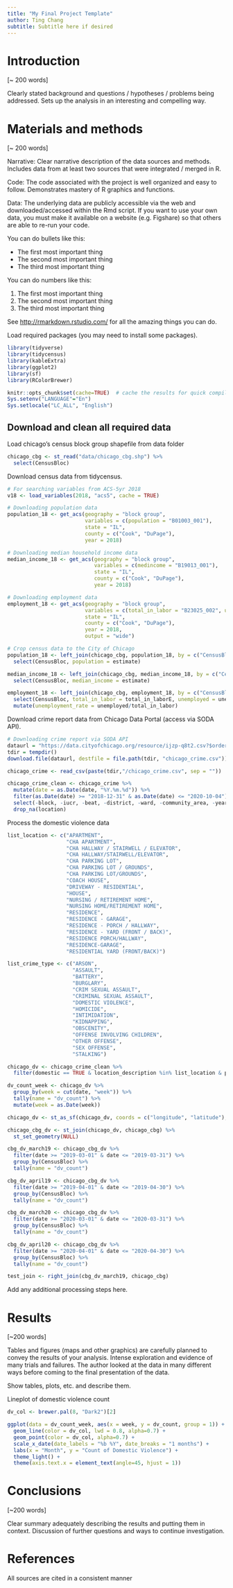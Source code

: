 ```yaml
---
title: "My Final Project Template"
author: Ting Chang
subtitle: Subtitle here if desired
---
```


# Introduction

[~ 200 words]

Clearly stated background and questions / hypotheses / problems being addressed. Sets up the analysis in an interesting and compelling way.

# Materials and methods

[~ 200 words]

Narrative: Clear narrative description of the data sources and methods. Includes data from at least two sources that were integrated / merged in R.

Code: The code associated with the project is well organized and easy to follow. Demonstrates mastery of R graphics and functions.

Data: The underlying data are publicly accessible via the web and downloaded/accessed within the Rmd script. If you want to use your own data, you must make it available on a website (e.g. Figshare) so that others are able to re-run your code.

You can do bullets like this:

* The first most important thing
* The second most important thing
* The third most important thing

You can do numbers like this:

1. The first most important thing
2. The second most important thing
3. The third most important thing

See [http://rmarkdown.rstudio.com/](http://rmarkdown.rstudio.com/) for all the amazing things you can do.




Load required packages (you may need to install some packages).

```r
library(tidyverse)
library(tidycensus)
library(kableExtra)
library(ggplot2)
library(sf)
library(RColorBrewer)

knitr::opts_chunk$set(cache=TRUE)  # cache the results for quick compiling
Sys.setenv("LANGUAGE"="En")
Sys.setlocale("LC_ALL", "English")
```

## Download and clean all required data

Load chicago's census block group shapefile from data folder

```r
chicago_cbg <- st_read("data/chicago_cbg.shp") %>%
  select(CensusBloc)

```

Download census data from tidycensus.

```r
# For searching variables from ACS-5yr 2018
v18 <- load_variables(2018, "acs5", cache = TRUE)

# Downloading population data
population_18 <- get_acs(geography = "block group",
                         variables = c(population = "B01003_001"),
                         state = "IL",
                         county = c("Cook", "DuPage"),
                         year = 2018)

# Downloading median household income data
median_income_18 <- get_acs(geography = "block group",
                            variables = c(medincome = "B19013_001"),
                            state = "IL",
                            county = c("Cook", "DuPage"),
                            year = 2018)

# Downloading employment data
employment_18 <- get_acs(geography = "block group",
                         variables = c(total_in_labor = "B23025_002", unemployed = "B23025_005"),
                         state = "IL",
                         county = c("Cook", "DuPage"),
                         year = 2018,
                         output = "wide")

# Crop census data to the City of Chicago
population_18 <- left_join(chicago_cbg, population_18, by = c("CensusBloc" = "GEOID")) %>%
  select(CensusBloc, population = estimate)

median_income_18 <- left_join(chicago_cbg, median_income_18, by = c("CensusBloc" = "GEOID")) %>%
  select(CensusBloc, median_income = estimate)

employment_18 <- left_join(chicago_cbg, employment_18, by = c("CensusBloc" = "GEOID")) %>%
  select(CensusBloc, total_in_labor = total_in_laborE, unemployed = unemployedE) %>%
  mutate(unemployment_rate = unemployed/total_in_labor)
```

Download crime report data from Chicago Data Portal (access via SODA API).

```r
# Downloading crime report via SODA API
dataurl = "https://data.cityofchicago.org/resource/ijzp-q8t2.csv?$order=Date DESC&$limit=460000&$offset=20000"
tdir = tempdir()
download.file(dataurl, destfile = file.path(tdir, "chicago_crime.csv"))

chicago_crime <- read_csv(paste(tdir,"/chicago_crime.csv", sep = ""))

chicago_crime_clean <- chicago_crime %>%
  mutate(date = as.Date(date, "%Y.%m.%d")) %>%
  filter(as.Date(date) >= "2018-12-31" & as.Date(date) <= "2020-10-04") %>%
  select(-block, -iucr, -beat, -district, -ward, -community_area, -year, -location) %>%
  drop_na(location)
```

Process the domestic violence data

```r
list_location <- c("APARTMENT",
                   "CHA APARTMENT",
                   "CHA HALLWAY / STAIRWELL / ELEVATOR",
                   "CHA HALLWAY/STAIRWELL/ELEVATOR",
                   "CHA PARKING LOT",
                   "CHA PARKING LOT / GROUNDS",
                   "CHA PARKING LOT/GROUNDS",
                   "COACH HOUSE",
                   "DRIVEWAY - RESIDENTIAL",
                   "HOUSE",
                   "NURSING / RETIREMENT HOME",
                   "NURSING HOME/RETIREMENT HOME",
                   "RESIDENCE",
                   "RESIDENCE - GARAGE",
                   "RESIDENCE - PORCH / HALLWAY",
                   "RESIDENCE - YARD (FRONT / BACK)",
                   "RESIDENCE PORCH/HALLWAY",
                   "RESIDENCE-GARAGE",
                   "RESIDENTIAL YARD (FRONT/BACK)")

list_crime_type <- c("ARSON",
                     "ASSAULT",
                     "BATTERY",
                     "BURGLARY",
                     "CRIM SEXUAL ASSAULT",
                     "CRIMINAL SEXUAL ASSAULT",
                     "DOMESTIC VIOLENCE",
                     "HOMICIDE",
                     "INTIMIDATION",
                     "KIDNAPPING",
                     "OBSCENITY",
                     "OFFENSE INVOLVING CHILDREN",
                     "OTHER OFFENSE",
                     "SEX OFFENSE",
                     "STALKING")

chicago_dv <- chicago_crime_clean %>%
  filter(domestic == TRUE & location_description %in% list_location & primary_type %in% list_crime_type)

dv_count_week <- chicago_dv %>%
  group_by(week = cut(date, "week")) %>%
  tally(name = "dv_count") %>%
  mutate(week = as.Date(week))
```

```r
chicago_dv <- st_as_sf(chicago_dv, coords = c("longitude", "latitude"), crs = st_crs(chicago_cbg))

chicago_cbg_dv <- st_join(chicago_dv, chicago_cbg) %>%
  st_set_geometry(NULL)
```
```r
cbg_dv_march19 <- chicago_cbg_dv %>%
  filter(date >= "2019-03-01" & date <= "2019-03-31") %>%
  group_by(CensusBloc) %>%
  tally(name = "dv_count") 

cbg_dv_april19 <- chicago_cbg_dv %>%
  filter(date >= "2019-04-01" & date <= "2019-04-30") %>%
  group_by(CensusBloc) %>%
  tally(name = "dv_count")

cbg_dv_march20 <- chicago_cbg_dv %>%
  filter(date >= "2020-03-01" & date <= "2020-03-31") %>%
  group_by(CensusBloc) %>%
  tally(name = "dv_count")

cbg_dv_april20 <- chicago_cbg_dv %>%
  filter(date >= "2020-04-01" & date <= "2020-04-30") %>%
  group_by(CensusBloc) %>%
  tally(name = "dv_count")
```

```r
test_join <- right_join(cbg_dv_march19, chicago_cbg)
```

Add any additional processing steps here.

# Results

[~200 words]

Tables and figures (maps and other graphics) are carefully planned to convey the results of your analysis. Intense exploration and evidence of many trials and failures. The author looked at the data in many different ways before coming to the final presentation of the data.

Show tables, plots, etc. and describe them.


Lineplot of domestic violence count

```r
dv_col <- brewer.pal(8, "Dark2")[2]

ggplot(data = dv_count_week, aes(x = week, y = dv_count, group = 1)) +
  geom_line(color = dv_col, lwd = 0.8, alpha=0.7) +
  geom_point(color = dv_col, alpha=0.7) +
  scale_x_date(date_labels = "%b %Y", date_breaks = "1 months") +
  labs(x = "Month", y = "Count of Domestic Violence") +
  theme_light() +
  theme(axis.text.x = element_text(angle=45, hjust = 1))
```

# Conclusions

[~200 words]

Clear summary adequately describing the results and putting them in context. Discussion of further questions and ways to continue investigation.

# References

All sources are cited in a consistent manner
